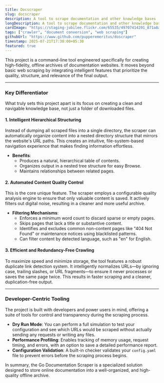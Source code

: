 ```yaml
---
title: Docscraper
slug: docscraper
description: A tool to scrape documentation and other knowledge bases
longDescription: A tool to scrape documentation and other knowledge bases
cardImage: "https://staging-jubilee.flickr.com/65535/49707414291_871a8a081a_q.jpg"
tags: ["crawler", "document conversion", "web scraping"]
githubUrl: "https://www.github.com/pupperemeritus/doscraper"
timestamp: 2025-07-21T17:30:00+05:30
featured: true
---
```


This project is a command-line tool engineered specifically for creating high-fidelity, offline archives of documentation websites. It moves beyond basic web scraping by integrating intelligent features that prioritize the quality, structure, and relevance of the final output.

---

### Key Differentiator

What truly sets this project apart is its focus on creating a clean and navigable knowledge base, not just a folder of downloaded files.

#### 1. Intelligent Hierarchical Structuring

Instead of dumping all scraped files into a single directory, the scraper can automatically organize content into a nested directory structure that mirrors the website's URL paths. This creates an intuitive, file-system-based navigation experience that makes finding information effortless.

- **Benefits**:
  - Produces a natural, hierarchical table of contents.
  - Organizes output in a nested tree structure for easy Browse.
  - Maintains relationships between related pages.

#### 2. Automated Content Quality Control

This is the core unique feature. The scraper employs a configurable quality analysis engine to ensure that only valuable content is saved. It actively filters out digital noise, resulting in a cleaner and more useful archive.

- **Filtering Mechanisms**:
  - Enforces a minimum word count to discard sparse or empty pages.
  - Skips pages that lack a title or substantive content.
  - Identifies and excludes common non-content pages like "404 Not Found" or maintenance notices using blacklisted patterns.
  - Can filter content by detected language, such as "en" for English.

#### 3. Efficient and Redundancy-Free Crawling

To maximize speed and minimize storage, the tool features a robust duplicate link detection system. It intelligently normalizes URLs—by ignoring case, trailing slashes, or URL fragments—to ensure it never processes or saves the same page twice. This results in faster scraping and a cleaner, duplication-free output.

---

### Developer-Centric Tooling

The project is built with developers and power users in mind, offering a suite of tools for control and transparency during the scraping process.

- **Dry Run Mode**: You can perform a full simulation to test your configuration and see which URLs would be scraped without actually sending any requests or writing any files.
- **Performance Profiling**: Enables tracking of memory usage, request timing, and errors, with an option to save a detailed performance report.
- **Configuration Validation**: A built-in checker validates your `config.yaml` file to prevent errors before the scraping process begins.

In summary, the Go Documentation Scraper is a specialized solution designed to store online documentation into a well-organized, and high-quality offline archive.
